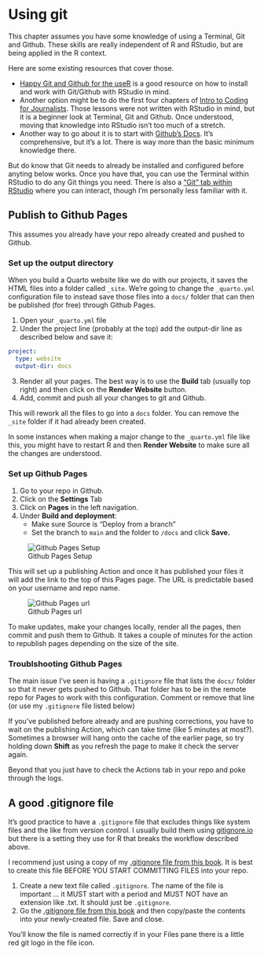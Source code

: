 # Using git

This chapter assumes you have some knowledge of using a Terminal, Git and Github. These skills are really independent of R and RStudio, but are being applied in the R context. 

Here are some existing resources that cover those.

- [Happy Git and Github for the useR](https://happygitwithr.com/) is a good resource on how to install and work with Git/Github with RStudio in mind.
- Another option might be to do the first four chapters of [Intro to Coding for Journalists](https://utdata.github.io/icj-class/). Those lessons were not written with RStudio in mind, but it is a beginner look at Terminal, Git and Github. Once understood, moving that knowledge into RStudio isn't too much of a stretch. 
- Another way to go about it is to start with [Github's Docs](https://docs.github.com/en/get-started/start-your-journey/about-github-and-git). It's comprehensive, but it's a lot. There is way more than the basic minimum knowledge there.

But do know that Git needs to already be installed and configured before anyting below works. Once you have that, you can use the Terminal within RStudio to do any Git things you need. There is also a ["Git" tab within RStudio](https://docs.posit.co/ide/user/ide/guide/tools/version-control.html) where you can interact, though I'm personally less familiar with it.

## Publish to Github Pages

This assumes you already have your repo already created and pushed to Github.

### Set up the output directory

When you build a Quarto website like we do with our projects, it saves the HTML files into a folder called `_site`. We're going to change the `_quarto.yml` configuration file to instead save those files into a `docs/` folder that can then be published (for free) through Github Pages.

1. Open your `_quarto.yml` file
2. Under the project line (probably at the top) add the output-dir line as described below and save it:

  ``` .yaml
  project:
    type: website
    output-dir: docs
  ```

3. Render all your pages. The best way is to use the **Build** tab (usually top right) and then click on the **Render Website** button.
4. Add, commit and push all your changes to git and Github.

This will rework all the files to go into a `docs` folder. You can remove the `_site` folder if it had already been created.

::: callout-warning
In some instances when making a major change to the `_quarto.yml` file like this, you might have to restart R and then **Render Website** to make sure all the changes are understood.
:::

### Set up Github Pages

1. Go to your repo in Github.
2. Click on the **Settings** Tab
3. Click on **Pages** in the left navigation. 
4. Under **Build and deployment**:
    - Make sure Source is "Deploy from a branch"
    - Set the branch to `main` and the folder to `/docs` and click **Save.**

![Github Pages Setup](images/git-set-pages-docs.png)

This will set up a publishing Action and once it has published your files it will add the link to the top of this Pages page. The URL is predictable based on your username and repo name.

![Github Pages url](images/git-pages-url.png)

To make updates, make your changes locally, render all the pages, then commit and push them to Github. It takes a couple of minutes for the action to republish pages depending on the size of the site.

### Troublshooting Github Pages

The main issue I've seen is having a `.gitignore` file that lists the `docs/` folder so that it never gets pushed to Github. That folder has to be in the remote repo for Pages to work with this configuration. Comment or remove that line (or use my `.gitignore` file listed below)

If you've published before already and are pushing corrections, you have to wait on the publishing Action, which can take time (like 5 minutes at most?). Sometimes a browser will hang onto the cache of the earlier page, so try holding down **Shift** as you refresh the page to make it check the server again.

Beyond that you just have to check the Actions tab in your repo and poke through the logs.

## A good .gitignore file

It's good practice to have a `.gitignore` file that excludes things like system files and the like from version control. I usually build them using [gitignore.io](https://gitignore.io) but there is a setting they use for R that breaks the workflow described above.

I recommend just using a copy of my [.gitignore file from this book](.gitignore). It is best to create this file BEFORE YOU START COMMITTING FILES into your repo.

1. Create a new text file called `.gitignore`. The name of the file is important ... it MUST start with a period and MUST NOT have an extension like .txt. It should just be `.gitignore`.
2. Go the [.gitignore file from this book](.gitignore) and then copy/paste the contents into your newly-created file. Save and close.

You'll know the file is named correctly if in your Files pane there is a little red git logo in the file icon.
